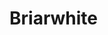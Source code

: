
# Briarwhite
<ProjectDetails
  region="Crownlands"
  house=""
  type="Holdfast"
  status="Not Started"
  warp="/warp briarwhite"
  projectLead=""
  dateStarted="undefined"
  dateCompleted="undefined"
/>
